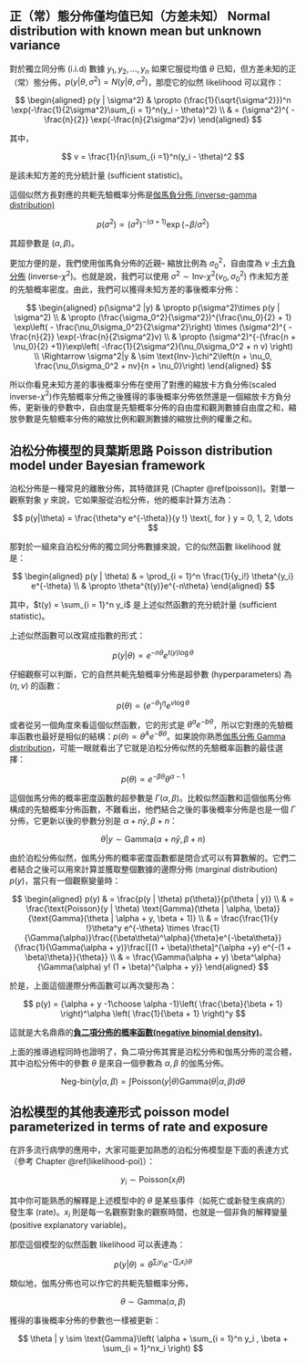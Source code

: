 ## 正（常）態分佈僅均值已知（方差未知） Normal distribution with known mean but unknown variance


對於獨立同分佈 (i.i.d) 數據 $y_1, y_2, \dots, y_n$ 如果它服從均值 $\theta$ 已知，但方差未知的正（常）態分佈，$p(y | \theta, \sigma^2) = N(y | \theta, \sigma^2)$，那麼它的似然 likelihood 可以寫作：

$$
\begin{aligned}
p(y | \sigma^2) & \propto (\frac{1}{\sqrt{\sigma^2}})^n \exp(-\frac{1}{2\sigma^2}\sum_{i = 1}^n(y_i - \theta)^2) \\
                & = (\sigma^2)^{ - \frac{n}{2}} \exp(-\frac{n}{2\sigma^2}v)
\end{aligned}
$$


其中，

$$
v = \frac{1}{n}\sum_{i =1}^n(y_i - \theta)^2
$$

是該未知方差的充分統計量 (sufficient statistic)。

這個似然方長對應的共軛先驗概率分佈是[伽馬負分佈 (inverse-gamma distribution)](https://distribution-explorer.github.io/continuous/inverse_gamma.html)

$$
p(\sigma^2) \propto (\sigma^2)^{-(\alpha + 1 )}\exp(-\beta/{\sigma^2})
$$


其超參數是 $(\alpha, \beta)$。

更加方便的是，我們使用伽馬負分佈的近親-- 縮放比例為 $\sigma_0^2$，自由度為 $\nu$ [卡方負分佈](https://en.wikipedia.org/wiki/Scaled_inverse_chi-squared_distribution) (inverse-$\chi^2$)。也就是說，我們可以使用 $\sigma^2 \sim \text{Inv-}\chi^2(\nu_0, \sigma_0^2)$ 作未知方差的先驗概率密度。由此，我們可以獲得未知方差的事後概率分佈：


$$
\begin{aligned}
p(\sigma^2 |y) & \propto p(\sigma^2)\times p(y | \sigma^2) \\
               & \propto (\frac{\sigma_0^2}{\sigma^2})^{\frac{\nu_0}{2} + 1} \exp\left( - \frac{\nu_0\sigma_0^2}{2\sigma^2}\right)  \times (\sigma^2)^{ - \frac{n}{2}} \exp(-\frac{n}{2\sigma^2}v) \\
               & \propto (\sigma^2)^{-(\frac{n + \nu_0}{2} +1)}\exp\left( -\frac{1}{2\sigma^2}(\nu_0\sigma_0^2 + n v) \right) \\
\Rightarrow \sigma^2|y & \sim \text{Inv-}\chi^2\left(n + \nu_0, \frac{\nu_0\sigma_0^2 + nv}{n + \nu_0}\right)              
\end{aligned}
$$


所以你看見未知方差的事後概率分佈在使用了對應的縮放卡方負分佈(scaled inverse-$\chi^2$)作先驗概率分佈之後獲得的事後概率分佈依然還是一個縮放卡方負分佈，更新後的參數中，自由度是先驗概率分佈的自由度和觀測數據自由度之和，縮放參數是先驗概率分佈的縮放比例和觀測數據的縮放比例的權重之和。



## 泊松分佈模型的貝葉斯思路 Poisson distribution model under Bayesian framework

泊松分佈是一種常見的離散分佈，其特徵詳見 (Chapter \@ref(poisson))。對單一觀察對象 $y$ 來說，它如果服從泊松分佈，他的概率計算方法為：

$$
p(y|\theta) = \frac{\theta^y e^{-\theta}}{y !} \text{, for } y = 0, 1, 2, \dots
$$

那對於一組來自泊松分佈的獨立同分佈數據來說，它的似然函數 likelihood 就是：

$$
\begin{aligned}
p(y | \theta) & = \prod_{i = 1}^n \frac{1}{y_i!} \theta^{y_i} e^{-\theta} \\
& \propto \theta^{t(y)}e^{-n\theta}
\end{aligned}
$$

其中，$t(y) = \sum_{i = 1}^n y_i$ 是上述似然函數的充分統計量 (sufficient statistic)。

上述似然函數可以改寫成指數的形式：

$$
p(y|\theta) \propto e^{-n\theta} e^{t(y) \log\theta}
$$


仔細觀察可以判斷，它的自然共軛先驗概率分佈是超參數 (hyperparameters) 為 $(\eta, \nu)$ 的函數：

$$
p(\theta) \propto (e^{-\theta})^\eta e^{\nu \log\theta}
$$

或者從另一個角度來看這個似然函數，它的形式是 $\theta^a e^{-b\theta}$，所以它對應的先驗概率函數也最好是相似的結構：$p(\theta) \propto \theta^A e^{-B\theta}$。如果說你熟悉[伽馬分佈 Gamma distribution](https://distribution-explorer.github.io/continuous/gamma.html#gamma)，可能一眼就看出了它就是泊松分佈似然的先驗概率函數的最佳選擇：

$$
p(\theta) \propto e^{-\beta \theta} \theta^{\alpha - 1}
$$

這個伽馬分佈的概率密度函數的超參數是 $\Gamma(\alpha, \beta)$。比較似然函數和這個伽馬分佈構成的先驗概率分佈函數，不難看出，他們結合之後的事後概率分佈是也是一個 $\Gamma$ 分佈，它更新以後的參數分別是 $\alpha + n\bar{y}, \beta + n$：

$$
\theta | y \sim \text{Gamma} (\alpha + n\bar{y}, \beta + n)
$$

由於泊松分佈似然，伽馬分佈的概率密度函數都是閉合式可以有算數解的。它們二者結合之後可以用來計算並獲取整個數據的邊際分佈 (marginal distribution) $p(y)$，當只有一個觀察變量時：

$$
\begin{aligned}
p(y) & = \frac{p(y | \theta) p(\theta)}{p(\theta | y)} \\ 
& = \frac{\text{Poisson}(y | \theta) \text{Gamma}(\theta | \alpha, \beta)}{\text{Gamma}(\theta | \alpha + y, \beta + 1)} \\ 
& = \frac{\frac{1}{y !}\theta^y e^{-\theta} \times \frac{1}{\Gamma(\alpha)}\frac{(\beta\theta)^\alpha}{\theta}e^{-\beta\theta}}{\frac{1}{\Gamma(\alpha + y)}\frac{[(1 + \beta)\theta]^{\alpha +y} e^{-(1 + \beta)\theta}}{\theta}} \\
& = \frac{\Gamma(\alpha + y) \beta^\alpha}{\Gamma(\alpha) y! (1 + \beta)^{\alpha + y}}
\end{aligned}
$$


於是，上面這個邊際分佈函數可以再次變形為：

$$
p(y) = {\alpha + y -1\choose \alpha -1}\left( \frac{\beta}{\beta + 1} \right)^\alpha \left( \frac{1}{\beta + 1} \right)^y
$$


這就是大名鼎鼎的**[負二項分佈的概率函數(negative binomial density)](https://distribution-explorer.github.io/discrete/negative_binomial.html)**。

上面的推導過程同時也證明了，負二項分佈其實是泊松分佈和伽馬分佈的混合體，其中泊松分佈中的參數 $\theta$ 是來自一個參數為 $\alpha, \beta$ 的伽馬分佈。

$$
\text{Neg-bin}(y | \alpha, \beta) = \int \text{Poisson}(y | \theta) \text{Gamma}(\theta | \alpha, \beta) d\theta
$$


## 泊松模型的其他表達形式  poisson model parameterized in terms of rate and exposure 

在許多流行病學的應用中，大家可能更加熟悉的泊松分佈模型是下面的表達方式（參考 Chapter \@ref(likelihood-poi)）：

$$
y_i \sim \text{Poisson}(x_i \theta)
$$

其中你可能熟悉的解釋是上述模型中的 $\theta$ 是某些事件（如死亡或新發生疾病的）發生率 (rate)。$x_i$ 則是每一名觀察對象的觀察時間，也就是一個非負的解釋變量 (positive explanatory variable)。

那麼這個模型的似然函數 likelihood 可以表達為：

$$
p(y | \theta) \propto \theta^{\sum_i y_i} e^{-(\sum_i x_i)\theta }
$$

類似地，伽馬分佈也可以作它的共軛先驗概率分佈，

$$
\theta \sim \text{Gamma}(\alpha, \beta)
$$


獲得的事後概率分佈的參數也一樣被更新：


$$
\theta | y \sim  \text{Gamma}\left( \alpha + \sum_{i = 1}^n y_i , \beta + \sum_{i = 1}^nx_i \right)
$$







